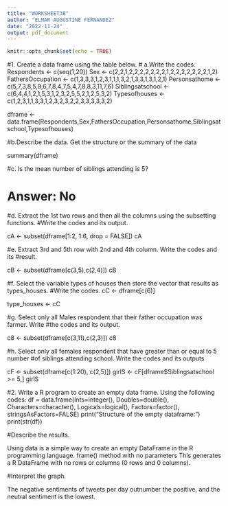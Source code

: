 ```yaml
---
title: "WORKSHEET3B"
author: "ELMAR AUGUSTINE FERNANDEZ"
date: "2022-11-24"
output: pdf_document
---
```


```r
knitr::opts_chunk$set(echo = TRUE)
```
#1. Create a data frame using the table below.
# a.Write the codes.
Respondents <- c(seq(1,20))
Sex <- c(2,2,1,2,2,2,2,2,2,2,1,2,2,2,2,2,2,2,1,2)
FathersOccupation <- c(1,3,3,3,1,2,3,1,1,1,3,2,1,3,3,1,3,1,2,1)
Personsathome <- c(5,7,3,8,5,9,6,7,8,4,7,5,4,7,8,8,3,11,7,6) 
Siblingsatschool <- c(6,4,4,1,2,1,5,3,1,2,3,2,5,5,2,1,2,5,3,2)
Typesofhouses <- c(1,2,3,1,1,3,3,1,2,3,2,3,2,2,3,3,3,3,3,2)

dframe <- data.frame(Respondents,Sex,FathersOccupation,Personsathome,Siblingsatschool,Typesofhouses)

#b.Describe the data. Get the structure or the summary of the data

summary(dframe)


#c. Is the mean number of siblings attending is 5?

# Answer: No 

#d. Extract the 1st two rows and then all the columns using the subsetting functions.
#Write the codes and its output.

cA <- subset(dframe[1:2, 1:6, drop = FALSE])
cA

#e. Extract 3rd and 5th row with 2nd and 4th column. Write the codes and its
#result.

cB <- subset(dframe[c(3,5),c(2,4)])
cB

#f. Select the variable types of houses then store the vector that results as types_houses.
#Write the codes.
cC <- dframe[c(6)]

type_houses <- cC


#g. Select only all Males respondent that their father occupation was farmer. Write
#the codes and its output.

c8 <- subset(dframe[c(3,11),c(2,3)])
c8


#h. Select only all females respondent that have greater than or equal to 5 number
#of siblings attending school. Write the codes and its outputs

cF <- subset(dframe[c(1:20), c(2,5)])
girlS <- cF[dframe$Siblingsatschool >= 5,]
girlS

#2. Write a R program to create an empty data frame. Using the following codes:
df = data.frame(Ints=integer(),
                Doubles=double(), Characters=character(),
                Logicals=logical(),
                Factors=factor(),
                stringsAsFactors=FALSE)
print("Structure of the empty dataframe:")
print(str(df))

#Describe the results.

Using data is a simple way to create an empty DataFrame in the R programming language. frame() method with no parameters This generates a R DataFrame with no rows or columns (0 rows and 0 columns).

#Interpret the graph.

The negative sentiments of tweets per day outnumber the positive, and the neutral sentiment is the lowest.